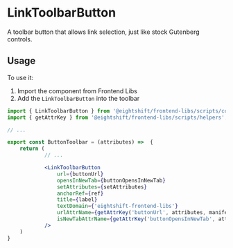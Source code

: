 # LinkToolbarButton

A toolbar button that allows link selection, just like stock Gutenberg controls.

## Usage

To use it:
1. Import the component from Frontend Libs
2. Add the `LinkToolbarButton` into the toolbar

```jsx
import { LinkToolbarButton } from '@eightshift/frontend-libs/scripts/components';
import { getAttrKey } from '@eightshift/frontend-libs/scripts/helpers';

// ...

export const ButtonToolbar = (attributes) =>  {
	return (
			// ...

			<LinkToolbarButton
				url={buttonUrl}
				opensInNewTab={buttonOpensInNewTab}
				setAttributes={setAttributes}
				anchorRef={ref}
				title={label}
				textDomain={'eightshift-frontend-libs'}
				urlAttrName={getAttrKey('buttonUrl', attributes, manifest)}
				isNewTabAttrName={getAttrKey('buttonOpensInNewTab', attributes, manifest)}
			/>
	)
}
```
